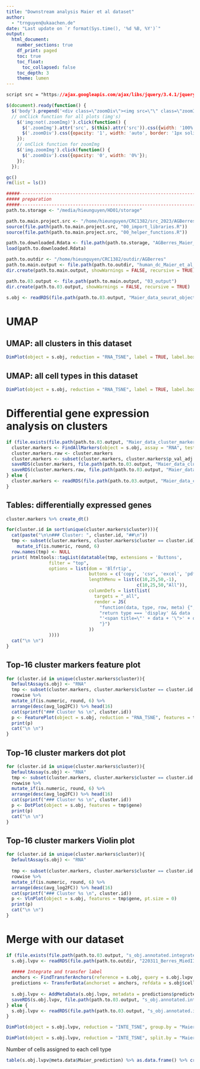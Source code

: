 ```yaml
---
title: "Downstream analysis Maier et al dataset"
author:
  - "trnguyen@ukaachen.de"
date: "Last update on `r format(Sys.time(), '%d %B, %Y')`"
output:
  html_document:
    number_sections: true
    df_print: paged
    toc: true
    toc_float:
      toc_collapsed: false
    toc_depth: 3
    theme: lumen
---
```

  
```css
script src = "https://ajax.googleapis.com/ajax/libs/jquery/3.4.1/jquery.min.js"
```

```js
$(document).ready(function() {
  $('body').prepend('<div class=\"zoomDiv\"><img src=\"\" class=\"zoomImg\"></div>');
  // onClick function for all plots (img's)
    $('img:not(.zoomImg)').click(function() {
      $('.zoomImg').attr('src', $(this).attr('src')).css({width: '100%'});
      $('.zoomDiv').css({opacity: '1', width: 'auto', border: '1px solid white', borderRadius: '5px', position: 'fixed', top: '50%', left: '50%', marginRight: '-50%', transform: 'translate(-50%, -50%)', boxShadow: '0px 0px 50px #888888', zIndex: '50', overflow: 'auto', maxHeight: '100%'});
    });
    // onClick function for zoomImg
    $('img.zoomImg').click(function() {
      $('.zoomDiv').css({opacity: '0', width: '0%'}); 
    });
  });
```

```r
gc()
rm(list = ls())

#####----------------------------------------------------------------------#####
##### preparation
#####----------------------------------------------------------------------#####
path.to.storage <- "/media/hieunguyen/HD01/storage"

path.to.main.project.src <- "/home/hieunguyen/CRC1382/src_2023/AGBerres_SSchwarz"
source(file.path(path.to.main.project.src, "00_import_libraries.R"))
source(file.path(path.to.main.project.src, "00_helper_functions.R"))

path.to.downloaded.Rdata <- file.path(path.to.storage, "AGBerres_Maier_et_al_Nature_pub", "human_dc.rd")
load(path.to.downloaded.Rdata)

path.to.outdir <- "/home/hieunguyen/CRC1382/outdir/AGBerres"
path.to.main.output <- file.path(path.to.outdir, "human_dc_Maier_et_al_data")
dir.create(path.to.main.output, showWarnings = FALSE, recursive = TRUE)

path.to.03.output <- file.path(path.to.main.output, "03_output")
dir.create(path.to.03.output, showWarnings = FALSE, recursive = TRUE)

s.obj <- readRDS(file.path(path.to.03.output, "Maier_data_seurat_object.rds"))
```



# UMAP
## UMAP: all clusters in this dataset
```r
DimPlot(object = s.obj, reduction = "RNA_TSNE", label = TRUE, label.box = TRUE, repel = TRUE)
```

## UMAP: all cell types in this dataset
```r
DimPlot(object = s.obj, reduction = "RNA_TSNE", label = TRUE, label.box = TRUE, repel = TRUE, group.by = "celltype")
```

# Differential gene expression analysis on clusters

```r
if (file.exists(file.path(path.to.03.output, "Maier_data_cluster_marker_genes.rds")) == FALSE){
  cluster.markers <- FindAllMarkers(object = s.obj, assay = "RNA", test.use = "wilcox")
  cluster.markers.raw <- cluster.markers
  cluster.markers <- subset(cluster.markers, cluster.markers$p_val_adj <= 0.05 & cluster.markers$avg_log2FC >= 0)  
  saveRDS(cluster.markers, file.path(path.to.03.output, "Maier_data_cluster_marker_genes.rds"))
  saveRDS(cluster.markers.raw, file.path(path.to.03.output, "Maier_data_cluster_marker_genes.raw.rds"))
} else {
  cluster.markers <- readRDS(file.path(path.to.03.output, "Maier_data_cluster_marker_genes.rds"))
}

```

## Tables: differentially expressed genes {.tabset}
```r
cluster.markers %>% create_dt()
```

```r
for(cluster.id in sort(unique(cluster.markers$cluster))){
  cat(paste("\n\n### Cluster: ", cluster.id, "##\n"))
  tmp <- subset(cluster.markers, cluster.markers$cluster == cluster.id) %>% arrange(desc(avg_log2FC)) %>%
    mutate_if(is.numeric, round, 6)
  row.names(tmp) <- NULL
  print( htmltools::tagList(datatable(tmp, extensions = 'Buttons',
                filter = "top",
                options = list(dom = 'Blfrtip',
                               buttons = c('copy', 'csv', 'excel', 'pdf', 'print'),
                               lengthMenu = list(c(10,25,50,-1),
                                                 c(10,25,50,"All")),
                               columnDefs = list(list(
                                 targets = "_all",
                                 render = JS(
                                   "function(data, type, row, meta) {",
                                   "return type === 'display' && data != null && data.length > 100 ?",
                                   "'<span title=\"' + data + '\">' + data.substr(0, 100) + '...</span>' : data;",
                                   "}")
                               ))
                ))))
  cat("\n \n")
}
```


## Top-16 cluster markers feature plot {.tabset}

```r
for (cluster.id in unique(cluster.markers$cluster)){
  DefaultAssay(s.obj) <- "RNA"
  tmp <- subset(cluster.markers, cluster.markers$cluster == cluster.id & cluster.markers$p_val_adj < 0.05) %>% 
  rowwise %>% 
  mutate_if(is.numeric, round, 6) %>% 
  arrange(desc(avg_log2FC)) %>% head(16)
  cat(sprintf("### Cluster %s \n", cluster.id))
  p <- FeaturePlot(object = s.obj, reduction = "RNA_TSNE", features = tmp$gene, ncol = 4, ) 
  print(p)
  cat("\n \n")
}
```

## Top-16 cluster markers dot plot {.tabset}

```r
for (cluster.id in unique(cluster.markers$cluster)){
  DefaultAssay(s.obj) <- "RNA"
  tmp <- subset(cluster.markers, cluster.markers$cluster == cluster.id & cluster.markers$p_val_adj < 0.05) %>% 
  rowwise %>% 
  mutate_if(is.numeric, round, 6) %>% 
  arrange(desc(avg_log2FC)) %>% head(16)
  cat(sprintf("### Cluster %s \n", cluster.id))
  p <- DotPlot(object = s.obj, features = tmp$gene) 
  print(p)
  cat("\n \n")
}
```

## Top-16 cluster markers Violin plot {.tabset}

```r
for (cluster.id in unique(cluster.markers$cluster)){
  DefaultAssay(s.obj) <- "RNA"
  
  tmp <- subset(cluster.markers, cluster.markers$cluster == cluster.id & cluster.markers$p_val_adj < 0.05) %>% 
  rowwise %>% 
  mutate_if(is.numeric, round, 6) %>% 
  arrange(desc(avg_log2FC)) %>% head(16)
  cat(sprintf("### Cluster %s \n", cluster.id))
  p <- VlnPlot(object = s.obj, features = tmp$gene, pt.size = 0) 
  print(p)
  cat("\n \n")
}
```

# Merge with our dataset
```r
if (file.exists(file.path(path.to.03.output, "s_obj.annotated.integrated.tsne.mergedMaierData.rds")) == FALSE){
  s.obj.lvpv <- readRDS(file.path(path.to.outdir, "220311_Berres_MiedIII_scCITEseq", "data_analysis", "01_output", "s_obj.annotated.integrated.tsne.rds"))
  
  ##### Integrate and transfer label
  anchors <- FindTransferAnchors(reference = s.obj, query = s.obj.lvpv, dims = 1:25, query.assay = "RNA", reference.assay = "RNA", k.anchor = 200)
  predictions <- TransferData(anchorset = anchors, refdata = s.obj$celltype)
      
  s.obj.lvpv <- AddMetaData(s.obj.lvpv, metadata = predictions$predicted.id, col.name = "Maier_prediction")
  saveRDS(s.obj.lvpv, file.path(path.to.03.output, "s_obj.annotated.integrated.tsne.mergedMaierData.rds"))  
} else {
  s.obj.lvpv <- readRDS(file.path(path.to.03.output, "s_obj.annotated.integrated.tsne.mergedMaierData.rds"))
}

```


```r
DimPlot(object = s.obj.lvpv, reduction = "INTE_TSNE", group.by = "Maier_prediction", label = TRUE, label.box = TRUE, repel = TRUE)
```


```r
DimPlot(object = s.obj.lvpv, reduction = "INTE_TSNE", split.by = "Maier_prediction", label = TRUE, label.box = TRUE, repel = TRUE, ncol = 2)
```

Number of cells assigned to each cell type 
```r
table(s.obj.lvpv@meta.data$Maier_prediction) %>% as.data.frame() %>% create_dt()
```


